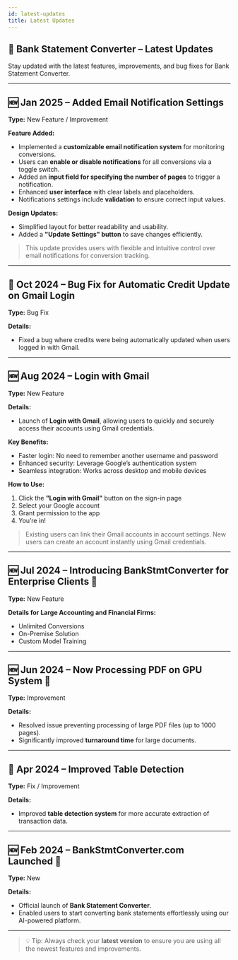 ```yaml
---
id: latest-updates
title: Latest Updates
---
```


## 📝 Bank Statement Converter – Latest Updates

Stay updated with the latest features, improvements, and bug fixes for Bank Statement Converter.

---

## 🆕 Jan 2025 – Added Email Notification Settings

**Type:** New Feature / Improvement  

**Feature Added:**  
- Implemented a **customizable email notification system** for monitoring conversions.  
- Users can **enable or disable notifications** for all conversions via a toggle switch.  
- Added an **input field for specifying the number of pages** to trigger a notification.  
- Enhanced **user interface** with clear labels and placeholders.  
- Notifications settings include **validation** to ensure correct input values.  

**Design Updates:**  
- Simplified layout for better readability and usability.  
- Added a **"Update Settings" button** to save changes efficiently.  

> This update provides users with flexible and intuitive control over email notifications for conversion tracking.

---

## 🐛 Oct 2024 – Bug Fix for Automatic Credit Update on Gmail Login

**Type:** Bug Fix  

**Details:**  
- Fixed a bug where credits were being automatically updated when users logged in with Gmail.

---

## 🆕 Aug 2024 – Login with Gmail

**Type:** New Feature  

**Details:**  
- Launch of **Login with Gmail**, allowing users to quickly and securely access their accounts using Gmail credentials.  

**Key Benefits:**  
- Faster login: No need to remember another username and password  
- Enhanced security: Leverage Google’s authentication system  
- Seamless integration: Works across desktop and mobile devices  

**How to Use:**  
1. Click the **"Login with Gmail"** button on the sign-in page  
2. Select your Google account  
3. Grant permission to the app  
4. You’re in!  

> Existing users can link their Gmail accounts in account settings. New users can create an account instantly using Gmail credentials.

---

## 🆕 Jul 2024 – Introducing BankStmtConverter for Enterprise Clients 🎉

**Type:** New Feature  

**Details for Large Accounting and Financial Firms:**  
- Unlimited Conversions  
- On-Premise Solution  
- Custom Model Training  

---

## 🆕 Jun 2024 – Now Processing PDF on GPU System 🥳

**Type:** Improvement  

**Details:**  
- Resolved issue preventing processing of large PDF files (up to 1000 pages).  
- Significantly improved **turnaround time** for large documents.

---

## 🐛 Apr 2024 – Improved Table Detection

**Type:** Fix / Improvement  

**Details:**  
- Improved **table detection system** for more accurate extraction of transaction data.

---

## 🆕 Feb 2024 – BankStmtConverter.com Launched 🤘

**Type:** New  

**Details:**  
- Official launch of **Bank Statement Converter**.  
- Enabled users to start converting bank statements effortlessly using our AI-powered platform.

---

> 💡 Tip: Always check your **latest version** to ensure you are using all the newest features and improvements.
